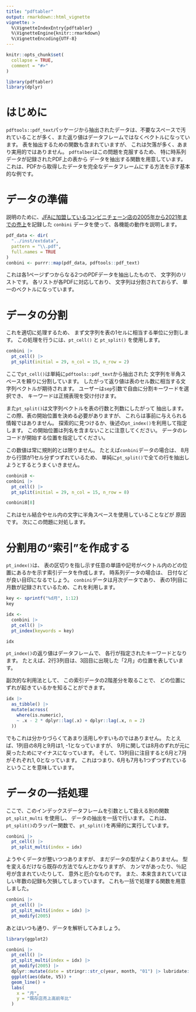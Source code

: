 ```yaml
---
title: "pdftabler"
output: rmarkdown::html_vignette
vignette: >
  %\VignetteIndexEntry{pdftabler}
  %\VignetteEngine{knitr::rmarkdown}
  %\VignetteEncoding{UTF-8}
---
```


```r
knitr::opts_chunk$set(
  collapse = TRUE,
  comment = "#>"
)
```

```r
library(pdftabler)
library(dplyr)
```

# はじめに

`pdftools::pdf_text`パッケージから抽出されたデータは、不要なスペースで汚れていることが多く、また返り値はデータフレームではなくベクトルになっています。
表を抽出するための関数も含まれていますが、
これは欠落が多く、あまり実用的ではありません。
`pdftalber`はこの問題を克服するため、
特に時系列データが記録されたPDF上の表から
データを抽出する関数を用意しています。
これは、PDFから取得したデータを完全なデータフレームにする方法を示す基本的な例です。

# データの準備

説明のために、[JFAに加盟しているコンビニチェーン店の2005年から2021年までの売上](https://www.jfa-fc.or.jp/particle/320.html)を記録した `conbini` データを使って、各機能の動作を説明します。

```r
pdf_data <- dir(
  "../inst/extdata",
  pattern = "\\.pdf",
  full.names = TRUE
)
conbini <- purrr::map(pdf_data, pdftools::pdf_text)
```

これは各1ページずつからなる2つのPDFデータを抽出したもので、
文字列のリストです。
各リストが各PDFに対応しており、
文字列は分割されておらず、
単一のベクトルになっています。

# データの分割

これを適切に処理するため、
まず文字列を表の1セルに相当する単位に分割します。
この処理を行うには、`pt_cell()` と `pt_split()` を使用します。

```r
conbini |>
  pt_cell() |>
  pt_split(initial = 29, n_col = 15, n_row = 2)
```

ここで`pt_cell()`は単純に`pdftools::pdf_text`から抽出された
文字列を半角スペースを頼りに分割しています。
したがって返り値は表のセル数に相当する文字列ベクトルが期待されます。
ユーザーは`sep`引数で自由に分割キーワードを選択でき、
キーワードは正規表現を受け付けます。

また`pt_split()`は文字列ベクトルを表の行数と列数にしたがって
抽出します。
この際、表の開始位置を決める必要がありますが、
これらは事前に与えられる情報ではありません。
探索的に見つけるか、後述の`pt_index()`を利用して指定します。
この開始位置は列名を含まないことに注意してください。
データのレコードが開始する位置を指定してください。

この数値は常に規則的とは限りません。
たとえば`conbini`データの場合は、
8月から行頭が1セル分ずつずれているため、
単純に`pt_split()`で全ての行を抽出しようとするとうまくいきません。

```r
conbini8 <-
conbini |>
  pt_cell() |>
  pt_split(initial = 29, n_col = 15, n_row = 8)

conbini8[8]
```

これはセル結合やセル内の文字に半角スペースを使用していることなどが
原因です。
次にこの問題に対処します。

# 分割用の“索引”を作成する

`pt_index()`は、
表の区切りを指し示す任意の単語や記号がベクトル内のどの位置にあるかを示す索引データを作成します。
時系列データの場合は、
日付などが良い目印になるでしょう。
`conbini`データは月次データであり、
表の1列目に月数が記録されているため、これを利用します。

```r
key <- sprintf("%d月", 1:12)
key
```

```r
idx <-
  conbini |>
  pt_cell() |>
  pt_index(keywords = key)

idx
```

`pt_index()`の返り値はデータフレームで、
各行が指定されたキーワードとなります。
たとえば、2行3列目は、3回目に出現した「2月」の位置を表しています。

副次的な利用法として、
この索引データの2階差分を取ることで、
どの位置にずれが起きているかを知ることができます。

```r
idx |>
  as_tibble() |>
  mutate(across(
    where(is.numeric),
    ~ .x - 2 * dplyr::lag(.x) + dplyr::lag(.x, n = 2)
  ))
```

でもこれは分かりづらくてあまり活用しやすいものではありません。
たとえば、1列目の8月と9月は1, -1となっていますが、
9月に関しては8月のずれが元に戻ったためにマイナスになっています。
そして、13列目に注目すると6月と7月がそれぞれ1, 0となっています。
これはつまり、6月も7月も1つずつずれているということを意味しています。

# データの一括処理

ここで、このインデックスデータフレームを引数として扱える別の関数 `pt_split_multi` を使用し、
データの抽出を一括で行います。
これは、`pt_split()`のラッパー関数で、
`pt_split()`を再帰的に実行しています。

```r
conbini |>
  pt_cell() |>
  pt_split_multi(index = idx)
```

ようやくデータが整いつつありますが、
まだデータの型がよくありません。
型を変えるだけなら既存の方法でなんとかなりますが、
カンマがあったり、％記号が含まれていたりして、
意外と厄介なものです。
また、本来含まれていてほしい年数の記録も欠損してしまっています。
これも一括で処理する関数を用意しました。

```r
conbini |>
  pt_cell() |>
  pt_split_multi(index = idx) |>
  pt_modify(2005)
```

あとはいつも通り、データを解析してみましょう。

```r
library(ggplot2)

conbini |>
  pt_cell() |>
  pt_split_multi(index = idx) |>
  pt_modify(2005) |>
  dplyr::mutate(date = stringr::str_c(year, month, "01") |> lubridate::ymd()) |>
  ggplot(aes(date, V5)) +
  geom_line() +
  labs(
    x = "月",
    y = "既存店売上高前年比"
  )
```
